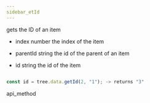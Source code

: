 ```yaml
---
sidebar_etId
---
```



          


<Short>
gets the ID of an item


</Short>



- index 		number		 the index of the item
- parentId      string         the id of the parent of an item


- id 		string		the id of the item

~~~js

const id = tree.data.getId(2, "1"); -> returns "3"

~~~
 api_method

<Descr>


</Descr>

